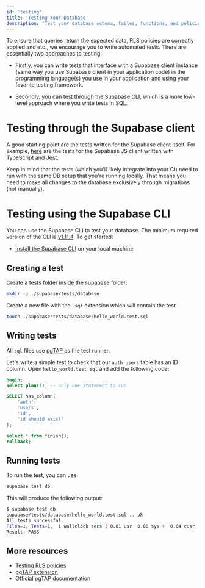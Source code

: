 ```yaml
---
id: 'testing'
title: 'Testing Your Database'
description: 'Test your database schema, tables, functions, and policies.'
---
```


To ensure that queries return the expected data, RLS policies are correctly applied and etc., we encourage you to write automated tests. There are essentially two approaches to testing:

- Firstly, you can write tests that interface with a Supabase client instance (same way you use Supabase client in your application code) in the programming language(s) you use in your application and using your favorite testing framework.

- Secondly, you can test through the Supabase CLI, which is a more low-level approach where you write tests in SQL.

# Testing through the Supabase client

A good starting point are the tests written for the Supabase client itself. For example, [here](https://github.com/khulnasoft/khulnasoft/tree/master/tests/features/javascript) are the tests for the Supabase JS client written with TypeScript and Jest.

Keep in mind that the tests (which you'll likely integrate into your CI) need to run with the same DB setup that you're running locally. That means you need to make all changes to the database exclusively through migrations (not manually).

# Testing using the Supabase CLI

You can use the Supabase CLI to test your database. The minimum required version of the CLI is [v1.11.4](https://github.com/supabase/cli/releases). To get started:

- [Install the Supabase CLI](/docs/guides/cli) on your local machine

## Creating a test

Create a tests folder inside the supabase folder:

```bash
mkdir -p ./supabase/tests/database
```

Create a new file with the `.sql` extension which will contain the test.

```bash
touch ./supabase/tests/database/hello_world.test.sql
```

## Writing tests

All `sql` files use [pgTAP](/docs/guides/database/extensions/pgtap) as the test runner.

Let's write a simple test to check that our `auth.users` table has an ID column. Open `hello_world.test.sql` and add the following code:

```sql
begin;
select plan(1); -- only one statement to run

SELECT has_column(
    'auth',
    'users',
    'id',
    'id should exist'
);

select * from finish();
rollback;
```

## Running tests

To run the test, you can use:

```bash
supabase test db
```

This will produce the following output:

```bash
$ supabase test db
supabase/tests/database/hello_world.test.sql .. ok
All tests successful.
Files=1, Tests=1,  1 wallclock secs ( 0.01 usr  0.00 sys +  0.04 cusr  0.02 csys =  0.07 CPU)
Result: PASS
```

## More resources

- [Testing RLS policies](/docs/guides/database/extensions/pgtap#testing-rls-policies)
- [pgTAP extension](/docs/guides/database/extensions/pgtap)
- Official [pgTAP documentation](https://pgtap.org/)

